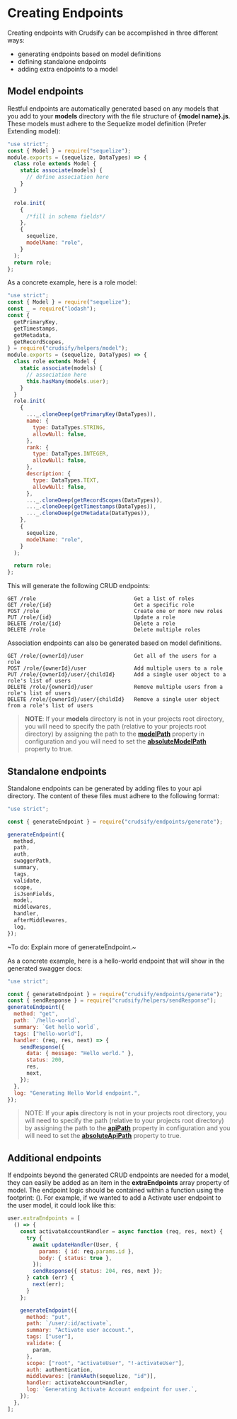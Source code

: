 # Creating Endpoints

Creating endpoints with Crudsify can be accomplished in three different ways:

- generating endpoints based on model definitions
- defining standalone endpoints
- adding extra endpoints to a model

## Model endpoints

Restful endpoints are automatically generated based on any models that you add to your **models** directory with the file structure of **\{model name\}.js**. These models must adhere to the Sequelize model definition (Prefer Extending model):

```js
"use strict";
const { Model } = require("sequelize");
module.exports = (sequelize, DataTypes) => {
  class role extends Model {
    static associate(models) {
      // define association here
    }
  }

  role.init(
    {
      /*fill in schema fields*/
    },
    {
      sequelize,
      modelName: "role",
    }
  );
  return role;
};
```

As a concrete example, here is a role model:

```js filename="models/role.js"
"use strict";
const { Model } = require("sequelize");
const _ = require("lodash");
const {
  getPrimaryKey,
  getTimestamps,
  getMetadata,
  getRecordScopes,
} = require("crudsify/helpers/model");
module.exports = (sequelize, DataTypes) => {
  class role extends Model {
    static associate(models) {
      // association here
      this.hasMany(models.user);
    }
  }
  role.init(
    {
      ..._.cloneDeep(getPrimaryKey(DataTypes)),
      name: {
        type: DataTypes.STRING,
        allowNull: false,
      },
      rank: {
        type: DataTypes.INTEGER,
        allowNull: false,
      },
      description: {
        type: DataTypes.TEXT,
        allowNull: false,
      },
      ..._.cloneDeep(getRecordScopes(DataTypes)),
      ..._.cloneDeep(getTimestamps(DataTypes)),
      ..._.cloneDeep(getMetadata(DataTypes)),
    },
    {
      sequelize,
      modelName: "role",
    }
  );

  return role;
};
```

This will generate the following CRUD endpoints:

```
GET /role                               Get a list of roles
GET /role/{id}                          Get a specific role
POST /role                              Create one or more new roles
PUT /role/{id}                          Update a role
DELETE /role/{id}                       Delete a role
DELETE /role                            Delete multiple roles
```

Association endpoints can also be generated based on model definitions.

```
GET /role/{ownerId}/user                Get all of the users for a role
POST /role/{ownerId}/user               Add multiple users to a role
PUT /role/{ownerId}/user/{childId}      Add a single user object to a role's list of users
DELETE /role/{ownerId}/user             Remove multiple users from a role's list of users
DELETE /role/{ownerId}/user/{childId}   Remove a single user object from a role's list of users
```

> **NOTE**: If your **models** directory is not in your projects root directory, you will need to specify the path (relative to your projects root directory) by assigning the path to the [**modelPath**](./configuration#modelpath) property in configuration and you will need to set the [**absoluteModelPath**](./configuration#absolutemodelpath) property to true.

## Standalone endpoints

Standalone endpoints can be generated by adding files to your api directory. The content of these files must adhere to the following format:

```js
"use strict";

const { generateEndpoint } = require("crudsify/endpoints/generate");

generateEndpoint({
  method,
  path,
  auth,
  swaggerPath,
  summary,
  tags,
  validate,
  scope,
  isJsonFields,
  model,
  middlewares,
  handler,
  afterMiddlewares,
  log,
});
```

~To do: Explain more of generateEndpoint.~

As a concrete example, here is a hello-world endpoint that will show in the generated swagger docs:

```js filename="apis/hello.js"
"use strict";

const { generateEndpoint } = require("crudsify/endpoints/generate");
const { sendResponse } = require("crudsify/helpers/sendResponse");
generateEndpoint({
  method: "get",
  path: `/hello-world`,
  summary: `Get hello world`,
  tags: ["hello-world"],
  handler: (req, res, next) => {
    sendResponse({
      data: { message: "Hello world." },
      status: 200,
      res,
      next,
    });
  },
  log: "Generating Hello World endpoint.",
});
```

> NOTE: If your **apis** directory is not in your projects root directory, you will need to specify the path (relative to your projects root directory) by assigning the path to the [**apiPath**](./configuration#apipath) property in configuration and you will need to set the [**absoluteApiPath**](./configuration#absolutepluginpath) property to true.

## Additional endpoints

If endpoints beyond the generated CRUD endpoints are needed for a model, they can easily be added as an item in the **extraEndpoints** array property of model. The endpoint logic should be contained within a function using the footprint: (). For example, if we wanted to add a Activate user endpoint to the user model, it could look like this:

```js filename="models/user.js"
user.extraEndpoints = [
  () => {
    const activateAccountHandler = async function (req, res, next) {
      try {
        await updateHandler(User, {
          params: { id: req.params.id },
          body: { status: true },
        });
        sendResponse({ status: 204, res, next });
      } catch (err) {
        next(err);
      }
    };

    generateEndpoint({
      method: "put",
      path: `/user/:id/activate`,
      summary: "Activate user account.",
      tags: ["user"],
      validate: {
        param,
      },
      scope: ["root", "activateUser", "!-activateUser"],
      auth: authentication,
      middlewares: [rankAuth(sequelize, "id")],
      handler: activateAccountHandler,
      log: `Generating Activate Account endpoint for user.`,
    });
  },
];
```
